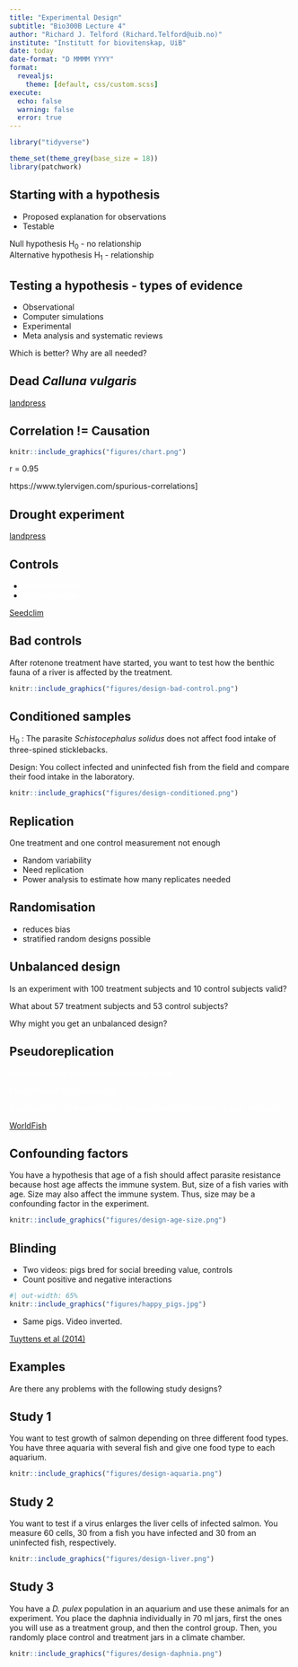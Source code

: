 ```yaml
---
title: "Experimental Design"
subtitle: "Bio300B Lecture 4"
author: "Richard J. Telford (Richard.Telford@uib.no)"
institute: "Institutt for biovitenskap, UiB"
date: today
date-format: "D MMMM YYYY"
format: 
  revealjs:
    theme: [default, css/custom.scss]
execute: 
  echo: false
  warning: false
  error: true
---
```



```r
library("tidyverse")

theme_set(theme_grey(base_size = 18))
library(patchwork)
```


## Starting with a hypothesis

- Proposed explanation for observations
- Testable

Null hypothesis H<sub>0</sub> - no relationship  
Alternative hypothesis H<sub>1</sub> - relationship


## Testing a hypothesis - types of evidence


- Observational
- Computer simulations
- Experimental
- Meta analysis and systematic reviews


Which is better? Why are all needed?


## Dead _Calluna vulgaris_{ background-image="figures/dead-calluna.jpg"}

::: aside
[landpress](https://www.uib.no/en/rg/EECRG/95156/landpress)
:::



## Correlation != Causation

```r
knitr::include_graphics("figures/chart.png")
```
r = 0.95

::: aside
https://www.tylervigen.com/spurious-correlations]
:::


## Drought experiment{ background-image="figures/EBYP1YCWkAMJXWp.jpeg"}

::: aside 
[landpress](https://www.uib.no/en/rg/EECRG/95156/landpress)
:::



## Controls{ background-image="figures/118.jpg"}

- [Turf transplants]{style="color: white"}
- [Warmer/Wetter]{style="color: white"}

::: aside
[Seedclim](https://audhalbritter.com/seedclim-large-scale-climate-change-experiment-in-the-western-norwegian-fjords/)
:::

## Bad controls

After rotenone treatment have started, you want to test how the benthic fauna
of a river is affected by the treatment.

```r
knitr::include_graphics("figures/design-bad-control.png")
```

## Conditioned samples

H~0~ : The parasite _Schistocephalus solidus_ does not affect food
intake of three-spined sticklebacks.

Design: You collect infected and uninfected fish from the
field and compare their food intake in the laboratory.

```r
knitr::include_graphics("figures/design-conditioned.png")
```


## Replication

One treatment and one control measurement not enough

- Random variability
- Need replication
- Power analysis to estimate how many replicates needed


## Randomisation

- reduces bias
- stratified random designs possible

## Unbalanced design

Is an experiment with 100 treatment subjects and 10 control subjects valid?

What about 57 treatment subjects and 53 control subjects?

Why might you get an unbalanced design?



## Pseudoreplication { background-image="figures/46695412244_66616e8523_c.jpg"}

[Want to test the effect of different fish foods]{style="color: white"}

[Mass of each fish measured.]{style="color: white"}

[Can each fish be treated as an independent observation in your analysis?]{style="color: white"}

::: aside
[WorldFish](https://www.flickr.com/photos/theworldfishcenter/46695412244)
:::


## Confounding factors

You have a hypothesis that age of a fish
should affect parasite resistance because  host age affects the immune
system. But, size of a fish varies with
age. Size may also affect the immune system. Thus, size may be a
confounding factor in the experiment.

```r
knitr::include_graphics("figures/design-age-size.png")
```


## Blinding

- Two videos: pigs bred for social breeding value, controls
- Count positive and negative interactions


```r
#| out-width: 65%
knitr::include_graphics("figures/happy_pigs.jpg")
```

- Same pigs. Video inverted.

::: aside
[Tuyttens et al (2014)](https://doi.org/10.1016/j.anbehav.2014.02.007)
:::

## Examples

Are there any problems
with the following study
designs?

## Study 1

You want to test growth of salmon depending
on three different food types. 
You have three aquaria with
several fish and give one food type to each aquarium.

```r
knitr::include_graphics("figures/design-aquaria.png")
```

## Study 2

You want to test if a virus enlarges the
liver cells of infected salmon.
You measure 60 cells, 30 from a fish you have infected and 30 from an uninfected fish, respectively.

```r
knitr::include_graphics("figures/design-liver.png")
```

## Study 3

You have a _D. pulex_ population in an
aquarium and use these animals for an experiment.
You place the
daphnia individually in 70 ml jars, first the ones you will
use as a treatment group, and then the control group.
Then, you randomly place control and treatment jars in a climate chamber.

```r
knitr::include_graphics("figures/design-daphnia.png")
```

